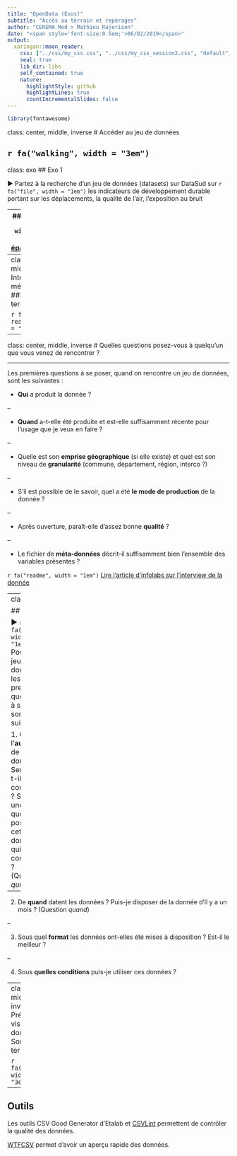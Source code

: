 ```yaml
---
title: "OpenData (Exos)"
subtitle: "Accès au terrain et repérages"
author: "CEREMA Med > Mathieu Rajerison"
date: "<span style='font-size:0.5em;'>06/02/2019</span>"
output:
  xaringan::moon_reader:
    css: ["../css/my_css.css", "../css/my_css_session2.css", "default", "default-fonts"]
    seal: true
    lib_dir: libs
    self_contained: true
    nature:
      highlightStyle: github
      highlightLines: true
      countIncrementalSlides: false
---
```

```r
library(fontawesome)
```

class: center, middle, inverse
# Accéder au jeu de données

`r fa("walking", width = "3em")`
---
class: exo
## Exo 1

&#9658; Partez à la recherche d'un jeu de données (datasets) sur DataSud sur `r fa("file", width = "1em")` les indicateurs de développement durable portant sur les déplacements, la qualité de l'air, l'exposition au bruit

---
### Réponse :
`r fa("file", width = "1em")` [Dataset épanouissement](https://trouver.datasud.fr/dataset/epanouissement-de-tous-les-etres-humains-indicateurs-de-developpement-durable)

---
class: center, middle, inverse
# Interpréter les méta-données
### Tâter, lire le terrain

`r fa("book-reader", width = "3em")`

---
class: center, middle, inverse
# Quelles questions posez-vous à quelqu'un que vous venez de rencontrer ?

---

Les premières questions à se poser, quand on rencontre un jeu de données, sont les suivantes :

- **Qui** a produit la donnée ?

--

- **Quand** a-t-elle été produite et est-elle suffisamment récente pour l'usage que je veux en faire ?

--

- Quelle est son **emprise géographique** (si elle existe) et quel est son niveau de **granularité** (commune, département, région, interco ?)

--

- S'il est possible de le savoir, quel a été **le mode de production** de la donnée ?

--

- Après ouverture, paraît-elle d'assez bonne **qualité** ?

--

- Le fichier de **méta-données** décrit-il suffisamment bien l'ensemble des variables présentes ?

`r fa("readme", width = "1em")` [Lire l'article d'infolabs sur l'interview de la donnée](https://infolabs.io/interview-de-la-donnee)

---
class: exo

## Exo 2

&#9658; `r fa("file", width = "1em")` Pour ce jeu de données, les premières questions à se poser sont les suivantes :

1. Qui est l'**auteur** de la donnée ? Semble-t-il être de confiance ? Si j'ai une question à poser sur cette donnée, qui contacter ? (Question *qui*)

--

2. De **quand** datent les données ? Puis-je disposer de la donnée d'il y a un mois ? (Question *quand*)<!-- créées le 05 07 2017 avec fréquence annuelle-->

--

3. Sous quel **format** les données ont-elles été mises à disposition ? Est-il le meilleur ? <!--ODS CLS-->

--

4. Sous **quelles conditions** puis-je utiliser ces données ? <!-- LO-->

---
class: center, middle, inverse
# Pré-visualiser la donnée
### Sonder le terrain  

`r fa("glasses", width = "3em")`

---
## Outils

Les outils CSV Good Generator d'Etalab et [CSVLint](https://csvlint.io/) permettent de contrôler la qualité des données.

[WTFCSV](https://databasic.io/en/wtfcsv/) permet d'avoir un aperçu rapide des données.